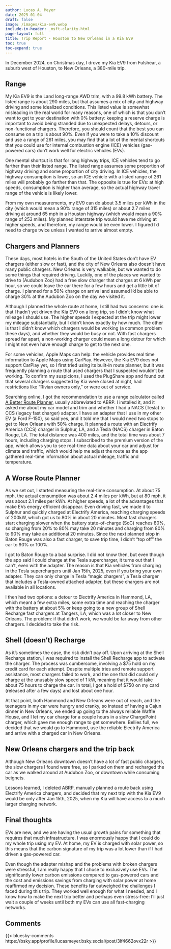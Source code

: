```yaml
---
author: Lucas A. Meyer
date: 2025-01-04
draft: false
image: /images/kia-ev9.webp
include-in-header: _msft-clarity.html
page-layout: full
title: Trip Report - Houston to New Orleans in a Kia EV9
toc: true
toc-expand: true
---
```

<article data-clarity-region="article">

In December 2024, on Christmas day, I drove my Kia EV9 from Fulshear, a suburb west of Houston, to New Orleans, a 380-mile trip.

## Range

My Kia EV9 is the Land long-range AWD trim, with a 99.8 kWh battery. The listed range is about 290 miles, but that assumes a mix of city and highway driving and some idealized conditions. This listed value is somewhat misleading in the real world for many reasons, one of which is that you don't want to get to your destination with 0% battery: keeping a reserve charge is important to avoid being stranded due to unexpected delays, detours, or non-functional chargers. Therefore, you should count that the best you can consume on a trip is about 90%. Even if you were to take a 10% discount and use a range of 261 miles, you may find that a lot of the mental shortcuts that you could use for internal combustion engine (ICE) vehicles (gas-powered cars) don't work well for electric vehicles (EVs).

One mental shortcut is that for long highway trips, ICE vehicles tend to go farther than their listed range. The listed range assumes some proportion of highway driving and some proportion of city driving. In ICE vehicles, the highway consumption is lower, so an ICE vehicle with a listed range of 261 miles will probably go farther than that. The opposite is true for EVs: at high speeds, consumption is higher than average, so the actual highway travel range of the vehicle is likely lower.

From my own measurements, my EV9 can do about 3.5 miles per kWh in the city (which would mean a 90% range of 315 miles) or about 2.7 miles driving at around 65 mph in a Houston highway (which would mean a 90% range of 253 miles). My planned interstate trip would have me driving at higher speeds, and therefore, my range would be even lower. I figured I'd need to charge twice unless I wanted to arrive almost empty.

## Chargers and Planners

These days, most hotels in the South of the United States don't have EV chargers (either slow or fast), and the city of New Orleans also doesn't have many public chargers. New Orleans is very walkable, but we wanted to do some things that required driving. Luckily, one of the places we wanted to drive to (Audubon Zoo) had a free slow charger that charges at 6 kWh per hour, so we could leave the car there for a few hours and get a little bit of charge. I planned for a 50% charge on arrival and assumed I'd be able to charge 30% at the Audubon Zoo on the day we visited it.

Although I planned the whole route at home, I still had two concerns: one is that I hadn't yet driven the Kia EV9 on a long trip, so I didn't know what mileage I should use. The higher speeds I expected at the trip might lower my mileage substantially, but I didn't know exactly by how much. The other is that I didn't know which chargers would be working (a common problem these days), and whether they would be busy or not. With fast chargers spread far apart, a non-working charger could mean a long detour for which I might not even have enough charge to get to the next one. 

For some vehicles, Apple Maps can help: the vehicle provides real time information to Apple Maps using CarPlay. However, the Kia EV9 does not support CarPlay yet, so I first tried using its built-in route planner, but it was frequently planning a route that used chargers that I suspected wouldn't be working. To confirm my suspicions, I used the PlugShare app and found out that several chargers suggested by Kia were closed at night, had restrictions like "Rivian owners only," or were out of service.

Searching online, I got the recommendation to use a range calculator called [A Better Route Planner](https://abetterrouteplanner.com/), usually abbreviated to ABRP. I installed it, and it asked me about my car model and trim and whether I had a NACS (Tesla) to CCS (legacy fast charger) adapter. I have an adapter that I use in my other EV (a Ford F-150), so said yes, and it told me that I would need two stops to get to New Orleans with 50% charge. It planned a route with an Electrify America (CCS) charger in Sulphur, LA, and a Tesla (NACS) charger in Baton Rouge, LA. The total distance was 400 miles, and the total time was about 7 hours, including charging stops. I subscribed to the premium version of the app, which allows you to see real-time data about your car and adjust for climate and traffic, which would help me adjust the route as the app gathered real-time information about actual mileage, traffic and temperature.

## A Worse Route Planner

As we set out, I started measuring the real-time consumption. At about 75 mph, the actual consumption was about 2.4 miles per kWh, but at 80 mph, it was about 2.1 miles per kWh. At higher speeds, a lot of the advantages that make EVs energy efficient disappear. Even driving fast, we made it to Sulphur and quickly charged at Electrify America, reaching charging speeds of 200kW, which got us to 80% in about 20 minutes. Most fast chargers start charging slower when the battery state-of-charge (SoC) reaches 80%, so charging from 20% to 80% may take 20 minutes and charging from 80% to 90% may take an additional 20 minutes. Since the next planned stop in Baton Rouge was also a fast charger, to save trip time, I didn't "top off" the car to 90% or 100%. 

I got to Baton Rouge to a bad surprise. I did not know then, but even though the app said I could charge at the Tesla supercharger, it turns out that I can't, even with the adapter. The reason is that Kia vehicles from charging in the Tesla superchargers until Jan 15th, 2025, even if you bring your own adapter. They can only charge in Tesla "magic chargers", a Tesla charger that includes a Tesla-owned attached adapter, but these chargers are not available in all locations.

I then had two options: a detour to Electrify America in Hammond, LA, which meant a few extra miles, some extra time and reaching the charger with the battery at about 5% or keep going to a new group of Shell Recharge fast chargers at Tangers, LA, which was a lot closer to New Orleans. The problem: if that didn't work, we would be far away from other chargers. I decided to take the risk.

## Shell (doesn't) Recharge

As it's sometimes the case, the risk didn't pay off. Upon arriving at the Shell Recharge station, I was required to install the Shell Recharge app to activate the charger. The process was cumbersome, involving a $75 hold on my credit card for each attempt. Despite multiple tries and remote support assistance, most chargers failed to work, and the one that did could only charge at the unusably slow speed of 1 kW, meaning that it would take about 75 hours to charge the car. In total, I got a hold of $750 on my card (released after a few days) and lost about one hour.

At that point, both Hammond and New Orleans were out of reach, and the teenagers in my car were hungry and cranky, so instead of having a Cajun dinner in New Orleans, we ended up going to the always reliable Waffle House, and I let my car charge for a couple hours in a slow ChargePoint charger, which gave me enough range to get somewhere. Bellies full, we decided that we would go to Hammond, use the reliable Electrify America and arrive with a charged car in New Orleans.

## New Orleans chargers and the trip back

Although New Orleans downtown doesn't have a lot of fast public chargers, the slow chargers I found were free, so I parked on them and recharged the car as we walked around at Audubon Zoo, or downtown while consuming beignets.

Lessons learned, I deleted ABRP, manually planned a route back using Electrify America chargers, and decided that my next trip with the Kia EV9 would be only after Jan 15th, 2025, when my Kia will have access to a much larger charging network.

## Final thoughts

EVs are new, and we are having the usual growth pains for something that requires that much infrastructure. I was enormously happy that I could do my whole trip using my EV. At home, my EV is charged with solar power, so this means that the carbon signature of my trip was a lot lower than if I had driven a gas-powered car.

Even though the adapter mishap and the problems with broken chargers were stressful, I am really happy that I chose to exclusively use EVs. The significantly lower carbon emissions compared to gas-powered cars and the cost and emissions savings from charging with solar power at home reaffirmed my decision. These benefits far outweighed the challenges I faced during this trip. They worked well enough for what I needed, and I know how to make the next trip better and perhaps even stress-free: I'll just wait a couple of weeks until both my EVs can use all fast-charging networks.

</article>

## Comments {.unlisted}

{{< bluesky-comments https://bsky.app/profile/lucasmeyer.bsky.social/post/3lf4662ovx22r >}}
